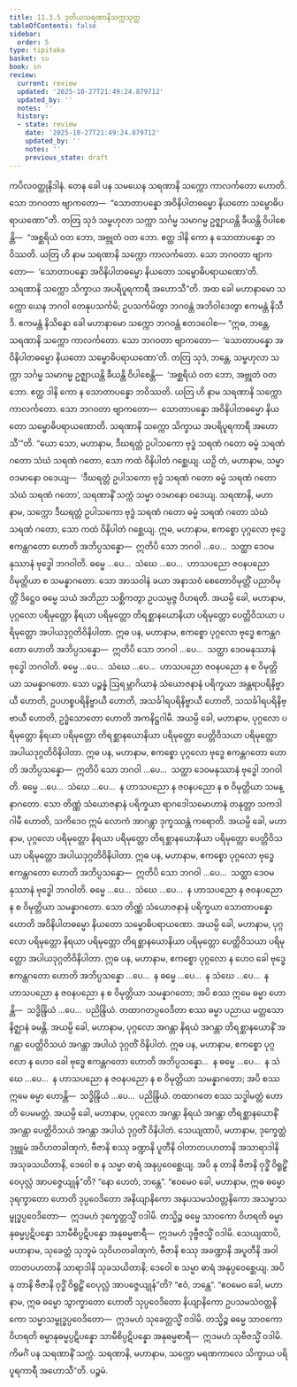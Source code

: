 ```yaml
---
title: 11.3.5 ဒုတိယသရဏာနိသက္ကသုတ္တ
tableOfContents: false
sidebar:
  order: 5
type: tipitaka
basket: su
book: sn
review:
  current: review
  updated: '2025-10-27T21:49:24.879712'
  updated_by: ''
  notes: ''
  history:
  - state: review
    date: '2025-10-27T21:49:24.879712'
    updated_by: ''
    notes: ''
    previous_state: draft
---
```



<ReviewStatus review={frontmatter.review} showDetails={true} />

<HypothesisAnnotation frontmatter={frontmatter} />

<DynamicBreadcrumb />

<Division number="1021" book="sn" e="ch" v="18" p="432">

<Paragraph number="1930" book="sn">
ကပိလဝတ္ထုနိဒါနံ. တေန ခေါ ပန သမယေန သရဏာနိ သက္ကော ကာလင်္ကတော ဟောတိ. သော ဘဂဝတာ ဗျာကတော—  “သောတာပန္နော အဝိနိပါတဓမ္မော နိယတော သမ္ဗောဓိပရာယဏော”တိ. တတြ သုဒံ သမ္ဗဟုလာ သက္ကာ သင်္ဂမ္မ သမာဂမ္မ ဥဇ္ဈာယန္တိ ခီယန္တိ ဝိပါစေန္တိ—  “အစ္ဆရိယံ ဝတ ဘော, အဗ္ဘုတံ ဝတ ဘော. ဧတ္ထ ဒါနိ ကော န သောတာပန္နော ဘဝိဿတိ. ယတြ ဟိ နာမ သရဏာနိ သက္ကော ကာလင်္ကတော. သော ဘဂဝတာ ဗျာကတော—  ‘သောတာပန္နော အဝိနိပါတဓမ္မော နိယတော သမ္ဗောဓိပရာယဏော’တိ. သရဏာနိ သက္ကော သိက္ခာယ အပရိပူရကာရီ အဟောသီ”တိ. အထ ခေါ မဟာနာမော သက္ကော ယေန ဘဂဝါ တေနုပသင်္ကမိ; ဥပသင်္ကမိတွာ ဘဂဝန္တံ အဘိဝါဒေတွာ ဧကမန္တံ နိသီဒိ. ဧကမန္တံ နိသိန္နော ခေါ မဟာနာမော သက္ကော ဘဂဝန္တံ ဧတဒဝေါစ—
</Paragraph>

<Paragraph number="1931" book="sn">
“ဣဓ, ဘန္တေ, သရဏာနိ သက္ကော ကာလင်္ကတော. သော ဘဂဝတာ ဗျာကတော—  ‘သောတာပန္နော အဝိနိပါတဓမ္မော နိယတော သမ္ဗောဓိပရာယဏော’တိ. တတြ သုဒံ, ဘန္တေ, သမ္ဗဟုလာ သက္ကာ သင်္ဂမ္မ သမာဂမ္မ ဥဇ္ဈာယန္တိ ခီယန္တိ ဝိပါစေန္တိ—  ‘အစ္ဆရိယံ ဝတ ဘော, အဗ္ဘုတံ ဝတ ဘော. ဧတ္ထ ဒါနိ ကော န သောတာပန္နော ဘဝိဿတိ. ယတြ ဟိ နာမ သရဏာနိ သက္ကော ကာလင်္ကတော. သော ဘဂဝတာ ဗျာကတော—  သောတာပန္နော အဝိနိပါတဓမ္မော နိယတော သမ္ဗောဓိပရာယဏောတိ. သရဏာနိ သက္ကော သိက္ခာယ အပရိပူရကာရီ အဟောသီ’”တိ.
</Paragraph>

<Paragraph number="1932" book="sn">
“ယော သော, မဟာနာမ, ဒီဃရတ္တံ ဥပါသကော ဗုဒ္ဓံ သရဏံ ဂတော ဓမ္မံ သရဏံ ဂတော သံဃံ သရဏံ ဂတော, သော ကထံ ဝိနိပါတံ ဂစ္ဆေယျ. ယဉှိ တံ, မဟာနာမ, သမ္မာ ဝဒမာနော ဝဒေယျ—  ‘ဒီဃရတ္တံ ဥပါသကော ဗုဒ္ဓံ သရဏံ ဂတော ဓမ္မံ သရဏံ ဂတော သံဃံ သရဏံ ဂတော’, သရဏာနိံ သက္ကံ သမ္မာ ဝဒမာနော ဝဒေယျ. သရဏာနိ, မဟာနာမ, သက္ကော ဒီဃရတ္တံ ဥပါသကော ဗုဒ္ဓံ သရဏံ ဂတော ဓမ္မံ သရဏံ ဂတော သံဃံ သရဏံ ဂတော, သော ကထံ ဝိနိပါတံ ဂစ္ဆေယျ.
</Paragraph>

<Paragraph number="1933" book="sn">
ဣဓ, မဟာနာမ, ဧကစ္စော ပုဂ္ဂလော ဗုဒ္ဓေ ဧကန္တဂတော ဟောတိ အဘိပ္ပသန္နော—  ဣတိပိ သော ဘဂဝါ …ပေ…  သတ္ထာ ဒေဝမနုဿာနံ ဗုဒ္ဓေါ ဘဂဝါတိ. ဓမ္မေ …ပေ…  သံဃေ …ပေ…  ဟာသပညော ဇဝနပညော ဝိမုတ္တိယာ စ သမန္နာဂတော. သော အာသဝါနံ ခယာ အနာသဝံ စေတောဝိမုတ္တိံ ပညာဝိမုတ္တိံ ဒိဋ္ဌေဝ ဓမ္မေ သယံ အဘိညာ သစ္ဆိကတွာ ဥပသမ္ပဇ္ဇ ဝိဟရတိ. အယမ္ပိ ခေါ, မဟာနာမ, ပုဂ္ဂလော ပရိမုတ္တော နိရယာ ပရိမုတ္တော တိရစ္ဆာနယောနိယာ ပရိမုတ္တော ပေတ္တိဝိသယာ ပရိမုတ္တော အပါယဒုဂ္ဂတိဝိနိပါတာ.
</Paragraph>

<Paragraph number="1934" book="sn">
ဣဓ ပန, မဟာနာမ, ဧကစ္စော ပုဂ္ဂလော ဗုဒ္ဓေ ဧကန္တဂတော ဟောတိ အဘိပ္ပသန္နော—  ဣတိပိ သော ဘဂဝါ …ပေ…  သတ္ထာ ဒေဝမနုဿာနံ ဗုဒ္ဓေါ ဘဂဝါတိ. ဓမ္မေ …ပေ…  သံဃေ …ပေ…  ဟာသပညော ဇဝနပညော န စ ဝိမုတ္တိယာ သမန္နာဂတော. သော ပဉ္စန္နံ ဩရမ္ဘာဂိယာနံ သံယောဇနာနံ ပရိက္ခယာ အန္တရာပရိနိဗ္ဗာယီ ဟောတိ, ဥပဟစ္စပရိနိဗ္ဗာယီ ဟောတိ, အသင်္ခါရပရိနိဗ္ဗာယီ ဟောတိ, သသင်္ခါရပရိနိဗ္ဗာယီ ဟောတိ, ဥဒ္ဓံသောတော ဟောတိ အကနိဋ္ဌဂါမီ. အယမ္ပိ ခေါ, မဟာနာမ, ပုဂ္ဂလော ပရိမုတ္တော နိရယာ ပရိမုတ္တော တိရစ္ဆာနယောနိယာ ပရိမုတ္တော ပေတ္တိဝိသယာ ပရိမုတ္တော အပါယဒုဂ္ဂတိဝိနိပါတာ.
</Paragraph>

<Paragraph number="1935" book="sn">
ဣဓ ပန, မဟာနာမ, ဧကစ္စော ပုဂ္ဂလော ဗုဒ္ဓေ ဧကန္တဂတော ဟောတိ အဘိပ္ပသန္နော—  ဣတိပိ သော ဘဂဝါ …ပေ…  သတ္ထာ ဒေဝမနုဿာနံ ဗုဒ္ဓေါ ဘဂဝါတိ. ဓမ္မေ …ပေ…  သံဃေ …ပေ…  န ဟာသပညော န ဇဝနပညော န စ ဝိမုတ္တိယာ သမန္နာဂတော. သော တိဏ္ဏံ သံယောဇနာနံ ပရိက္ခယာ ရာဂဒေါသမောဟာနံ တနုတ္တာ သကဒါဂါမီ ဟောတိ, သကိဒေဝ ဣမံ လောကံ အာဂန္တွာ ဒုက္ခဿန္တံ ကရောတိ. အယမ္ပိ ခေါ, မဟာနာမ, ပုဂ္ဂလော ပရိမုတ္တော နိရယာ ပရိမုတ္တော တိရစ္ဆာနယောနိယာ ပရိမုတ္တော ပေတ္တိဝိသယာ ပရိမုတ္တော အပါယဒုဂ္ဂတိဝိနိပါတာ.
</Paragraph>

<Paragraph number="1936" book="sn">
ဣဓ ပန, မဟာနာမ, ဧကစ္စော ပုဂ္ဂလော ဗုဒ္ဓေ ဧကန္တဂတော ဟောတိ အဘိပ္ပသန္နော—  ဣတိပိ သော ဘဂဝါ …ပေ…  သတ္ထာ ဒေဝမနုဿာနံ ဗုဒ္ဓေါ ဘဂဝါတိ. ဓမ္မေ …ပေ…  သံဃေ …ပေ…  န ဟာသပညော န ဇဝနပညော န စ ဝိမုတ္တိယာ သမန္နာဂတော. သော တိဏ္ဏံ သံယောဇနာနံ ပရိက္ခယာ သောတာပန္နော ဟောတိ အဝိနိပါတဓမ္မော နိယတော သမ္ဗောဓိပရာယဏော. အယမ္ပိ ခေါ, မဟာနာမ, ပုဂ္ဂလော ပရိမုတ္တော နိရယာ ပရိမုတ္တော တိရစ္ဆာနယောနိယာ ပရိမုတ္တော ပေတ္တိဝိသယာ ပရိမုတ္တော အပါယဒုဂ္ဂတိဝိနိပါတာ.
</Paragraph>

<Paragraph number="1937" book="sn">
ဣဓ ပန, မဟာနာမ, ဧကစ္စော ပုဂ္ဂလော န ဟေဝ ခေါ ဗုဒ္ဓေ ဧကန္တဂတော ဟောတိ အဘိပ္ပသန္နော …ပေ…  န ဓမ္မေ …ပေ…  န သံဃေ …ပေ…  န ဟာသပညော န ဇဝနပညော န စ ဝိမုတ္တိယာ သမန္နာဂတော; အပိ စဿ ဣမေ ဓမ္မာ ဟောန္တိ—  သဒ္ဓိန္ဒြိယံ …ပေ…  ပညိန္ဒြိယံ. တထာဂတပ္ပဝေဒိတာ စဿ ဓမ္မာ ပညာယ မတ္တသော နိဇ္ဈာနံ ခမန္တိ. အယမ္ပိ ခေါ, မဟာနာမ, ပုဂ္ဂလော အဂန္တာ နိရယံ အဂန္တာ တိရစ္ဆာနယောနိံ အဂန္တာ ပေတ္တိဝိသယံ အဂန္တာ အပါယံ ဒုဂ္ဂတိံ ဝိနိပါတံ.
</Paragraph>

<Paragraph number="1938" book="sn">
ဣဓ ပန, မဟာနာမ, ဧကစ္စော ပုဂ္ဂလော န ဟေဝ ခေါ ဗုဒ္ဓေ ဧကန္တဂတော ဟောတိ အဘိပ္ပသန္နော…  န ဓမ္မေ …ပေ…  န သံဃေ …ပေ…  န ဟာသပညော န ဇဝနပညော န စ ဝိမုတ္တိယာ သမန္နာဂတော; အပိ စဿ ဣမေ ဓမ္မာ ဟောန္တိ—  သဒ္ဓိန္ဒြိယံ …ပေ…  ပညိန္ဒြိယံ. တထာဂတေ စဿ သဒ္ဓါမတ္တံ ဟောတိ ပေမမတ္တံ. အယမ္ပိ ခေါ, မဟာနာမ, ပုဂ္ဂလော အဂန္တာ နိရယံ အဂန္တာ တိရစ္ဆာနယောနိံ အဂန္တာ ပေတ္တိဝိသယံ အဂန္တာ အပါယံ ဒုဂ္ဂတိံ ဝိနိပါတံ.
</Paragraph>

<Paragraph number="1939" book="sn">
သေယျထာပိ, မဟာနာမ, ဒုက္ခေတ္တံ ဒုဗ္ဘူမံ အဝိဟတခါဏုကံ, ဗီဇာနိ စဿု ခဏ္ဍာနိ ပူတီနိ ဝါတာတပဟတာနိ အသာရာဒါနိ အသုခသယိတာနိ, ဒေဝေါ စ န သမ္မာ ဓာရံ အနုပ္ပဝေစ္ဆေယျ. အပိ နု တာနိ ဗီဇာနိ ဝုဒ္ဓိံ ဝိရူဠှိံ ဝေပုလ္လံ အာပဇ္ဇေယျုန်”တိ? “နော ဟေတံ, ဘန္တေ”. “ဧဝမေဝ ခေါ, မဟာနာမ, ဣဓ ဓမ္မော ဒုရက္ခာတော ဟောတိ ဒုပ္ပဝေဒိတော အနိယျာနိကော အနုပသမသံဝတ္တနိကော အသမ္မာသမ္ဗုဒ္ဓပ္ပဝေဒိတော—  ဣဒမဟံ ဒုက္ခေတ္တသ္မိံ ဝဒါမိ. တသ္မိဉ္စ ဓမ္မေ သာဝကော ဝိဟရတိ ဓမ္မာနုဓမ္မပ္ပဋိပန္နော သာမီစိပ္ပဋိပန္နော အနုဓမ္မစာရီ—  ဣဒမဟံ ဒုဗ္ဗီဇသ္မိံ ဝဒါမိ.
</Paragraph>

<Paragraph number="1940" book="sn">
သေယျထာပိ, မဟာနာမ, သုခေတ္တံ သုဘူမံ သုဝိဟတခါဏုကံ, ဗီဇာနိ စဿု အခဏ္ဍာနိ အပူတီနိ အဝါတာတပဟတာနိ သာရာဒါနိ သုခသယိတာနိ; ဒေဝေါ စ သမ္မာ ဓာရံ အနုပ္ပဝေစ္ဆေယျ. အပိ နု တာနိ ဗီဇာနိ ဝုဒ္ဓိံ ဝိရူဠှိံ ဝေပုလ္လံ အာပဇ္ဇေယျုန်”တိ? “ဧဝံ, ဘန္တေ”. “ဧဝမေဝ ခေါ, မဟာနာမ, ဣဓ ဓမ္မော သွာက္ခာတော ဟောတိ သုပ္ပဝေဒိတော နိယျာနိကော ဥပသမသံဝတ္တနိကော သမ္မာသမ္ဗုဒ္ဓပ္ပဝေဒိတော—  ဣဒမဟံ သုခေတ္တသ္မိံ ဝဒါမိ. တသ္မိဉ္စ ဓမ္မေ သာဝကော ဝိဟရတိ ဓမ္မာနုဓမ္မပ္ပဋိပန္နော သာမီစိပ္ပဋိပန္နော အနုဓမ္မစာရီ—  ဣဒမဟံ သုဗီဇသ္မိံ ဝဒါမိ. ကိမင်္ဂံ ပန သရဏာနိံ သက္ကံ. သရဏာနိ, မဟာနာမ, သက္ကော မရဏကာလေ သိက္ခာယ ပရိပူရကာရီ အဟောသီ”တိ.

</Paragraph>
</Division>

<Paragraph number="1941" type="center" book="sn">
ပဉ္စမံ.
</Paragraph>